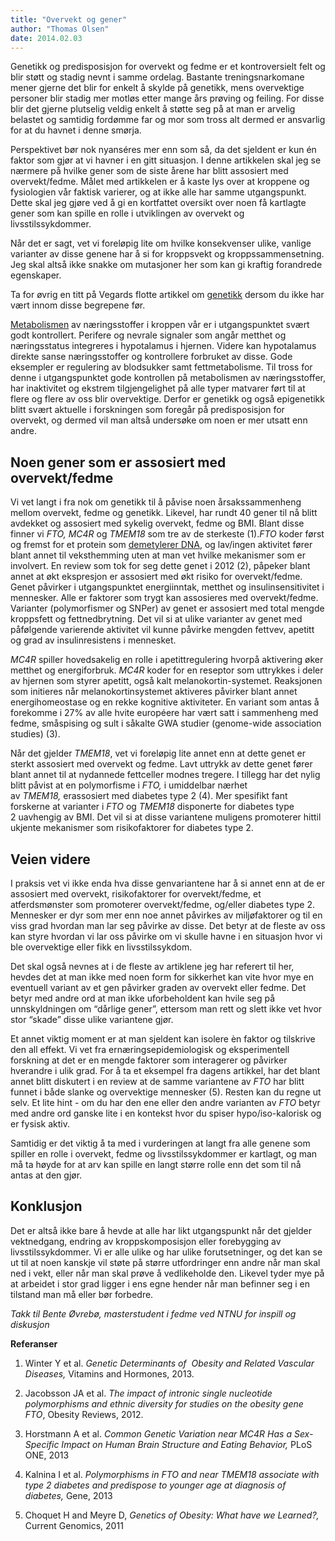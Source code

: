 ```yaml
---
title: "Overvekt og gener"
author: "Thomas Olsen"
date: 2014.02.03
---
```


Genetikk og predisposisjon for overvekt og fedme er et kontroversielt felt og blir støtt og stadig nevnt i samme ordelag. Bastante treningsnarkomane mener gjerne det blir for enkelt å skylde på genetikk, mens overvektige personer blir stadig mer motløs etter mange års prøving og feiling. For disse blir det gjerne plutselig veldig enkelt å støtte seg på at man er arvelig belastet og samtidig fordømme far og mor som tross alt dermed er ansvarlig for at du havnet i denne smørja.

Perspektivet bør nok nyanséres mer enn som så, da det sjeldent er kun én faktor som gjør at vi havner i en gitt situasjon. I denne artikkelen skal jeg se nærmere på hvilke gener som de siste årene har blitt assosiert med overvekt/fedme. Målet med artikkelen er å kaste lys over at kroppene og fysiologien vår faktisk varierer, og at ikke alle har samme utgangspunkt. Dette skal jeg gjøre ved å gi en kortfattet oversikt over noen få kartlagte gener som kan spille en rolle i utviklingen av overvekt og livsstilssykdommer.

Når det er sagt, vet vi foreløpig lite om hvilke konsekvenser ulike, vanlige varianter av disse genene har å si for kroppsvekt og kroppssammensetning. Jeg skal altså ikke snakke om mutasjoner her som kan gi kraftig forandrede egenskaper.

Ta for øvrig en titt på Vegards flotte artikkel om [genetikk](brokenlink/genetiske-og-metabolske-sykdommer-genetikk/ "Genetiske og metabolske sykdommer – genetikk") dersom du ikke har vært innom disse begrepene før.

[Metabolismen](brokenlink/metabolismen/ "Metabolismen") av næringsstoffer i kroppen vår er i utgangspunktet svært godt kontrollert. Perifere og nevrale signaler som angår metthet og næringsstatus integreres i hypotalamus i hjernen. Videre kan hypotalamus direkte sanse næringsstoffer og kontrollere forbruket av disse. Gode eksempler er regulering av blodsukker samt fettmetabolisme. Til tross for denne i utgangspunktet gode kontrollen på metabolismen av næringsstoffer, har inaktivitet og ekstrem tilgjengelighet på alle typer matvarer ført til at flere og flere av oss blir overvektige. Derfor er genetikk og også epigenetikk blitt svært aktuelle i forskningen som foregår på predisposisjon for overvekt, og dermed vil man altså undersøke om noen er mer utsatt enn andre.

## Noen gener som er assosiert med overvekt/fedme

Vi vet langt i fra nok om genetikk til å påvise noen årsakssammenheng mellom overvekt, fedme og genetikk. Likevel, har rundt 40 gener til nå blitt avdekket og assosiert med sykelig overvekt, fedme og BMI. Blant disse finner vi *FTO, MC4R* og *TMEM18* som tre av de sterkeste (1).*FTO* koder først og fremst for et protein som [demetylerer DNA](brokenlink/bioblikk-dna-metylering-og-epigenetikk/ "Bioblikk: DNA-metylering og epigenetikk"), og lav/ingen aktivitet fører blant annet til veksthemming uten at man vet hvilke mekanismer som er involvert. En review som tok for seg dette genet i 2012 (2), påpeker blant annet at økt ekspresjon er assosiert med økt risiko for overvekt/fedme. Genet påvirker i utgangspunktet energiinntak, metthet og insulinsensitivitet i mennesker. Alle er faktorer som trygt kan assosieres med overvekt/fedme. Varianter (polymorfismer og SNPer) av genet er assosiert med total mengde kroppsfett og fettnedbrytning. Det vil si at ulike varianter av genet med påfølgende varierende aktivitet vil kunne påvirke mengden fettvev, apetitt og grad av insulinresistens i mennesket.

*MC4R* spiller hovedsakelig en rolle i apetittregulering hvorpå aktivering øker metthet og energiforbruk. *MC4R* koder for en reseptor som uttrykkes i deler av hjernen som styrer apetitt, også kalt melanokortin-systemet. Reaksjonen som initieres når melanokortinsystemet aktiveres påvirker blant annet energihomeostase og en rekke kognitive aktiviteter. En variant som antas å forekomme i 27% av alle hvite européere har vært satt i sammenheng med fedme, småspising og sult i såkalte GWA studier (genome-wide association studies) (3).

Når det gjelder *TMEM18*, vet vi foreløpig lite annet enn at dette genet er sterkt assosiert med overvekt og fedme. Lavt uttrykk av dette genet fører blant annet til at nydannede fettceller modnes tregere. I tillegg har det nylig blitt påvist at en polymorfisme i *FTO,* i umiddelbar nærhet av *TMEM18,* erassosiert med diabetes type 2 (4). Mer spesifikt fant forskerne at varianter i *FTO* og *TMEM18* disponerte for diabetes type 2 uavhengig av BMI. Det vil si at disse variantene muligens promoterer hittil ukjente mekanismer som risikofaktorer for diabetes type 2.

## Veien videre

I praksis vet vi ikke enda hva disse genvariantene har å si annet enn at de er assosiert med overvekt, risikofaktorer for overvekt/fedme, et atferdsmønster som promoterer overvekt/fedme, og/eller diabetes type 2. Mennesker er dyr som mer enn noe annet påvirkes av miljøfaktorer og til en viss grad hvordan man lar seg påvirke av disse. Det betyr at de fleste av oss kan styre hvordan vi lar oss påvirke om vi skulle havne i en situasjon hvor vi ble overvektige eller fikk en livsstilssykdom.

Det skal også nevnes at i de fleste av artiklene jeg har referert til her, hevdes det at man ikke med noen form for sikkerhet kan vite hvor mye en eventuell variant av et gen påvirker graden av overvekt eller fedme. Det betyr med andre ord at man ikke uforbeholdent kan hvile seg på unnskyldningen om "dårlige gener", ettersom man rett og slett ikke vet hvor stor "skade" disse ulike variantene gjør.

Et annet viktig moment er at man sjeldent kan isolere èn faktor og tilskrive den all effekt. Vi vet fra ernæringsepidemiologisk og eksperimentell forskning at det er en mengde faktorer som interagerer og påvirker hverandre i ulik grad. For å ta et eksempel fra dagens artikkel, har det blant annet blitt diskutert i en review at de samme variantene av *FTO* har blitt funnet i både slanke og overvektige mennesker (5). Resten kan du regne ut selv. Et lite hint - om du har den ene eller den andre varianten av *FTO* betyr med andre ord ganske lite i en kontekst hvor du spiser hypo/iso-kalorisk og er fysisk aktiv.

Samtidig er det viktig å ta med i vurderingen at langt fra alle genene som spiller en rolle i overvekt, fedme og livsstilssykdommer er kartlagt, og man må ta høyde for at arv kan spille en langt større rolle enn det som til nå antas at den gjør.

## Konklusjon

Det er altså ikke bare å hevde at alle har likt utgangspunkt når det gjelder vektnedgang, endring av kroppskomposisjon eller forebygging av livsstilssykdommer. Vi er alle ulike og har ulike forutsetninger, og det kan se ut til at noen kanskje vil støte på større utfordringer enn andre når man skal ned i vekt, eller når man skal prøve å vedlikeholde den. Likevel tyder mye på at arbeidet i stor grad ligger i ens egne hender når man befinner seg i en tilstand man må eller bør forbedre.

*Takk til Bente Øvrebø, masterstudent i fedme ved NTNU for inspill og diskusjon*

**Referanser**

1.  Winter Y et al. *Genetic Determinants of  Obesity and Related Vascular Diseases,* Vitamins and Hormones, 2013.

2.  Jacobsson JA et al. *The impact of intronic single nucleotide polymorphisms and ethnic diversity for studies on the obesity gene FTO*, Obesity Reviews, 2012.

3.  Horstmann A et al. *Common Genetic Variation near MC4R Has a Sex-Specific Impact on Human Brain Structure and Eating Behavior,* PLoS ONE, 2013

4.  Kalnina I et al. *Polymorphisms in FTO and near TMEM18 associate with type 2 diabetes and predispose to younger age at diagnosis of diabetes,* Gene, 2013

5.  Choquet H and Meyre D, *Genetics of Obesity: What have we Learned?,* Current Genomics, 2011
